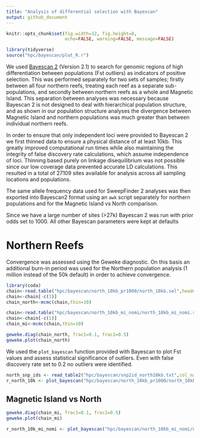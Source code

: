 ```yaml
---
title: "Analysis of differential selection with Bayescan"
output: github_document
---
```


```r
knitr::opts_chunk$set(fig.width=12, fig.height=8,
                      echo=FALSE, warning=FALSE, message=FALSE)
```

```r
library(tidyverse)
source("hpc/bayescan/plot_R.r")
```

We used [Bayescan 2](http://cmpg.unibe.ch/software/BayeScan/) (Version 2.1) to search for genomic regions of high differentiation between populations (Fst outliers) as indicators of positive selection.  This was performed separately for two sets of samples; firstly between all four northern reefs, treating each reef as a separate sub-populations, and secondly between northern reefs as a whole and Magnetic Island.  This separation between analyses was necessary because Bayescan 2 is not designed to deal with hierarchical population structure, and as shown in our population structure analyses the divergence between Magnetic Island and northern populations was much greater than between individual northern reefs.  

In order to ensure that only independent loci were provided to Bayescan 2 we first thinned data to ensure a physical distance of at least 10kb.  This greatly improved computational run times while also maintaining the integrity of false discovery rate calculations, which assume independence of loci. Thinning based purely on linkage disequilibrium was not possible since our low coverage data prevented accurate LD calculations.  This resulted in a total of 27109 sites available for analysis across all sampling locations and populations.  

The same allele frequency data used for SweepFinder 2 analyses was then exported into Bayescan2 format using an `awk` script separately for northern populations and for the Magnetic Island vs North comparison.  

Since we have a large number of sites (>27k) Bayescan 2 was run with prior odds set to 1000.  All other Bayescan parameters were kept at defaults

# Northern Reefs

Convergence was assessed using the Geweke diagnostic. On this basis an additional burn-in period was used for the Northern population analysis (1 million instead of the 50k default) in order to achieve convergence.

```r
library(coda)
chain<-read.table("hpc/bayescan/north_10kb_pr1000/north_10kb.sel",header=TRUE)
chain<-chain[-c(1)]
chain_north<-mcmc(chain,thin=10)

chain<-read.table("hpc/bayescan/north_10kb_mi_nomi/north_10kb_mi_nomi.sel",header=TRUE)
chain<-chain[-c(1)]
chain_mi<-mcmc(chain,thin=10)
```

```r
geweke.diag(chain_north, frac1=0.1, frac2=0.5)
geweke.plot(chain_north)
```

We used the `plot_bayescan` function provided with Bayescan to plot Fst values and assess statistical significance of outliers.  Even with false discovery rate set to 0.2 no outliers were identified. 

```r
north_snp_ids <- read_table2("hpc/bayescan/snp2id_north10kb.txt",col_names = c("snp","id"))
r_north_10k <- plot_bayescan("hpc/bayescan/north_10kb_pr1000/north_10kb_fst.txt",FDR=0.2)
```

## Magnetic Island vs North

```r
geweke.diag(chain_mi, frac1=0.1, frac2=0.5)
geweke.plot(chain_mi)
```


```r
r_north_10k_mi_nomi <- plot_bayescan("hpc/bayescan/north_10kb_mi_nomi/north_10kb_mi_nomi_fst.txt", FDR=0.2)
```

